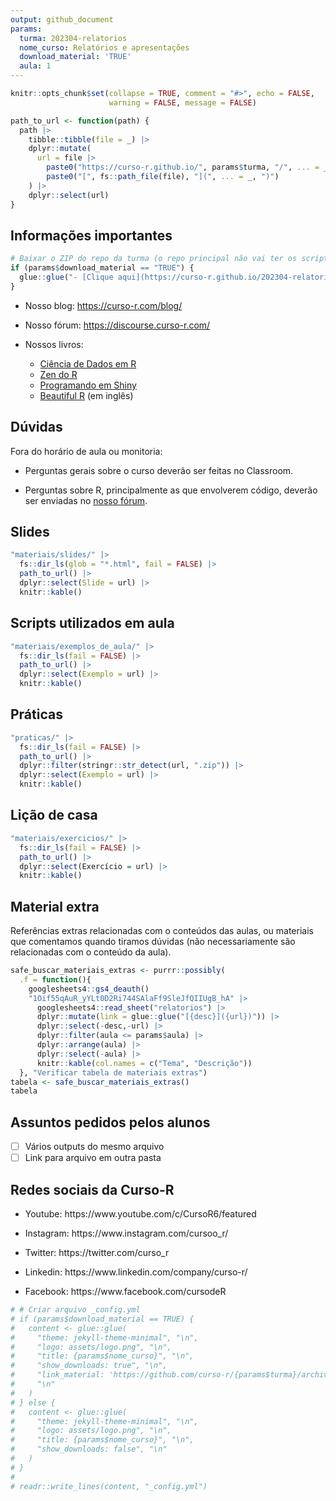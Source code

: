 ```yaml
---
output: github_document
params:
  turma: 202304-relatorios
  nome_curso: Relatórios e apresentações
  download_material: 'TRUE'
  aula: 1
---
```


<!-- README.md is generated from README.Rmd. Please edit that file -->

```r
knitr::opts_chunk$set(collapse = TRUE, comment = "#>", echo = FALSE,
                      warning = FALSE, message = FALSE)

path_to_url <- function(path) {
  path |>
    tibble::tibble(file = _) |>
    dplyr::mutate(
      url = file |>
        paste0("https://curso-r.github.io/", params$turma, "/", ... = _) |>
        paste0("[", fs::path_file(file), "](", ... = _, ")")
    ) |>
    dplyr::select(url)
}
```

## Informações importantes

```r
# Baixar o ZIP do repo da turma (o repo principal não vai ter os scripts feitos em aula)
if (params$download_material == "TRUE") {
  glue::glue("- [Clique aqui](https://curso-r.github.io/202304-relatorios/materiais/material_do_curso.zip) para baixar o material do curso.")
}
```

- Nosso blog: [https://curso-r.com/blog/](https://curso-r.com/blog/)

- Nosso fórum: [https://discourse.curso-r.com/](https://discourse.curso-r.com/)

- Nossos livros: 
  - [Ciência de Dados em R](https://livro.curso-r.com/)
  - [Zen do R](https://curso-r.github.io/zen-do-r/)
  - [Programando em Shiny](https://programando-em-shiny.curso-r.com/)
  - [Beautiful R](https://curso-r.github.io/beautiful-r/) (em inglês)



## Dúvidas

Fora do horário de aula ou monitoria:

- Perguntas gerais sobre o curso deverão ser feitas no Classroom.

- Perguntas sobre R, principalmente as que envolverem código, deverão ser enviadas no [nosso fórum](https://discourse.curso-r.com/).

## Slides

```r
"materiais/slides/" |>
  fs::dir_ls(glob = "*.html", fail = FALSE) |>
  path_to_url() |>
  dplyr::select(Slide = url) |>
  knitr::kable()
```


## Scripts utilizados em aula

```r
"materiais/exemplos_de_aula/" |>
  fs::dir_ls(fail = FALSE) |>
  path_to_url() |>
  dplyr::select(Exemplo = url) |>
  knitr::kable()
```

## Práticas

```r
"praticas/" |>
  fs::dir_ls(fail = FALSE) |>
  path_to_url() |>
  dplyr::filter(stringr::str_detect(url, ".zip")) |> 
  dplyr::select(Exemplo = url) |>
  knitr::kable()
```

## Lição de casa

```r
"materiais/exercicios/" |>
  fs::dir_ls(fail = FALSE) |>
  path_to_url() |>
  dplyr::select(Exercício = url) |>
  knitr::kable()
```


## Material extra

Referências extras relacionadas com o conteúdos das aulas, ou materiais que
comentamos quando tiramos dúvidas (não necessariamente são relacionadas com o
conteúdo da aula).


```r
safe_buscar_materiais_extras <- purrr::possibly(
  .f = function(){
    googlesheets4::gs4_deauth()
    "1Oif55qAuR_yYLt0D2Ri744SAlaFf9SleJfQIIUgB_hA" |>
      googlesheets4::read_sheet("relatorios") |>
      dplyr::mutate(link = glue::glue("[{desc}]({url})")) |>
      dplyr::select(-desc,-url) |>
      dplyr::filter(aula <= params$aula) |> 
      dplyr::arrange(aula) |>
      dplyr::select(-aula) |> 
      knitr::kable(col.names = c("Tema", "Descrição")) 
  }, "Verificar tabela de materiais extras")
tabela <- safe_buscar_materiais_extras()
tabela
```

## Assuntos pedidos pelos alunos

- [ ] Vários outputs do mesmo arquivo
- [ ] Link para arquivo em outra pasta

## Redes sociais da Curso-R

- Youtube: https://www.youtube.com/c/CursoR6/featured

- Instagram: https://www.instagram.com/cursoo_r/

- Twitter: https://twitter.com/curso_r

- Linkedin: https://www.linkedin.com/company/curso-r/

- Facebook: https://www.facebook.com/cursodeR

```r
# # Criar arquivo _config.yml
# if (params$download_material == TRUE) {
#   content <- glue::glue(
#     "theme: jekyll-theme-minimal", "\n",
#     "logo: assets/logo.png", "\n",
#     "title: {params$nome_curso}", "\n",
#     "show_downloads: true", "\n",
#     "link_material: 'https://github.com/curso-r/{params$turma}/archive/refs/heads/main.zip'",
#     "\n"
#   )
# } else {
#   content <- glue::glue(
#     "theme: jekyll-theme-minimal", "\n",
#     "logo: assets/logo.png", "\n",
#     "title: {params$nome_curso}", "\n",
#     "show_downloads: false", "\n"
#   )
# }
# 
# readr::write_lines(content, "_config.yml")
```
